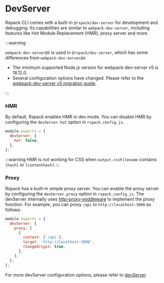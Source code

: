 # DevServer

Rspack CLI comes with a built-in `@rspack/dev-server` for development and debugging. Its capabilities are similar to `webpack-dev-server`, including features like Hot Module Replacement (HMR), proxy server and more.

:::warning

`webpack-dev-server@5` is used in `@rspack/dev-server`, which has some differences from `webpack-dev-server@4`.

- The minimum supported Node.js version for webpack-dev-server v5 is 18.12.0.
- Several configuration options have changed. Please refer to the [webpack-dev-server v5 migration guide](https://github.com/webpack/webpack-dev-server/blob/master/migration-v5.md).

:::

### HMR

By default, Rspack enables HMR in dev mode. You can disable HMR by configuring the `devServer.hot` option in `rspack.config.js`.

```js
module.exports = {
  devServer: {
    hot: false,
  },
};
```

:::warning
HMR is not working for CSS when `output.cssFilename` contains `[hash]` or `[contenthash]`
:::

### Proxy

Rspack has a built-in simple proxy server. You can enable the proxy server by configuring the `devServer.proxy` option in `rspack.config.js`. The devServer internally uses [http-proxy-middleware](https://github.com/chimurai/http-proxy-middleware) to implement the proxy function. For example, you can proxy `/api` to `http://localhost:3000` as follows:

```js
module.exports = {
  devServer: {
    proxy: [
      {
        context: ['/api'],
        target: 'http://localhost:3000',
        changeOrigin: true,
      },
    ],
  },
};
```

For more devServer configuration options, please refer to [devServer](/config/dev-server.html).
